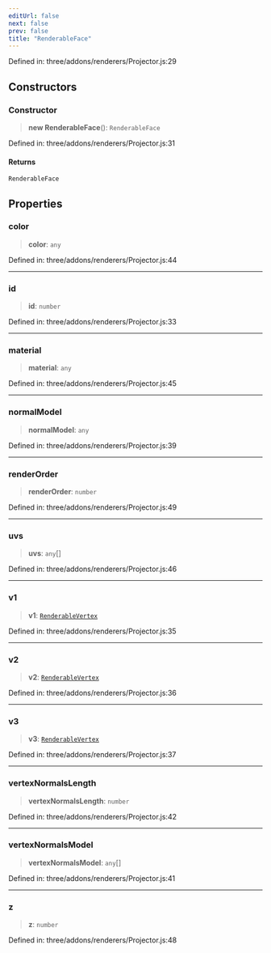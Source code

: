 ```yaml
---
editUrl: false
next: false
prev: false
title: "RenderableFace"
---
```


Defined in: three/addons/renderers/Projector.js:29

## Constructors

### Constructor

> **new RenderableFace**(): `RenderableFace`

Defined in: three/addons/renderers/Projector.js:31

#### Returns

`RenderableFace`

## Properties

### color

> **color**: `any`

Defined in: three/addons/renderers/Projector.js:44

***

### id

> **id**: `number`

Defined in: three/addons/renderers/Projector.js:33

***

### material

> **material**: `any`

Defined in: three/addons/renderers/Projector.js:45

***

### normalModel

> **normalModel**: `any`

Defined in: three/addons/renderers/Projector.js:39

***

### renderOrder

> **renderOrder**: `number`

Defined in: three/addons/renderers/Projector.js:49

***

### uvs

> **uvs**: `any`[]

Defined in: three/addons/renderers/Projector.js:46

***

### v1

> **v1**: [`RenderableVertex`](RenderableVertex.html)

Defined in: three/addons/renderers/Projector.js:35

***

### v2

> **v2**: [`RenderableVertex`](RenderableVertex.html)

Defined in: three/addons/renderers/Projector.js:36

***

### v3

> **v3**: [`RenderableVertex`](RenderableVertex.html)

Defined in: three/addons/renderers/Projector.js:37

***

### vertexNormalsLength

> **vertexNormalsLength**: `number`

Defined in: three/addons/renderers/Projector.js:42

***

### vertexNormalsModel

> **vertexNormalsModel**: `any`[]

Defined in: three/addons/renderers/Projector.js:41

***

### z

> **z**: `number`

Defined in: three/addons/renderers/Projector.js:48
